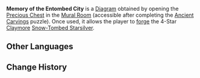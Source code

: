 {{Item Infobox
|id           = 221010
|image        = Item Diagram.png
|type         = Forging Blueprints
|invCategory  = Precious Items
|rarity       = 4
|description  = Through this memory, you can master the method to make a [[Snow-Tombed Starsilver]] (Claymore).
|source1      = Open the [[Chests|Precious Chest]] in the [[Mural Room]] (accessible after completing the [[Ancient Carvings]] puzzle).
}}
'''Memory of the Entombed City''' is a [[Diagram]] obtained by opening the [[Chests|Precious Chest]] in the [[Mural Room]] (accessible after completing the [[Ancient Carvings]] puzzle). Once used, it allows the player to [[Forging|forge]] the 4-Star [[Claymores|Claymore]] [[Snow-Tombed Starsilver]].

==Other Languages==
{{Other Languages
|zhs     = 雪葬之都的记忆
|zhs_rm  = Xuězàngzhīdū de Jìyì
|zht     = 雪葬之都的記憶
|zht_rm  = Xuězàngzhīdū de Jìyì
|zh_tl   = Memory of the Entombed City
|ja      = 雪葬の都の記憶
|ja_rm   = Setsusou no Miyako no Kioku{{Assumed}}
|ja_tl   = Memory of the Snow-Covered Capital
|ko      = 눈에 묻힌 도시의 기억
|ko_rm   = 
|ko_tl   = 
|es      = Recuerdo de la Ciudad Sepultada
|es_tl   = 
|fr      = Mémoires de la Cité enfouie
|fr_tl   = Memories of the Buried City
|ru      = Воспоминания о погребённой столице
|ru_tl   = 
|th      = ความทรงจำของ Entombed City
|th_rm   = 
|th_tl   = 
|vi      = Ký ức Cố Đô Tuyết Vùi
|vi_tl   = 
|de      = Erinnerungen an unter Schnee begrabene Stadt
|de_tl   = Memories of the Snow Buried City
|id      = Memory of the Entombed City
|pt      = Memórias da Cidade na Neve
|pt_tl   = 
}}

==Change History==
{{Change History|1.2}}